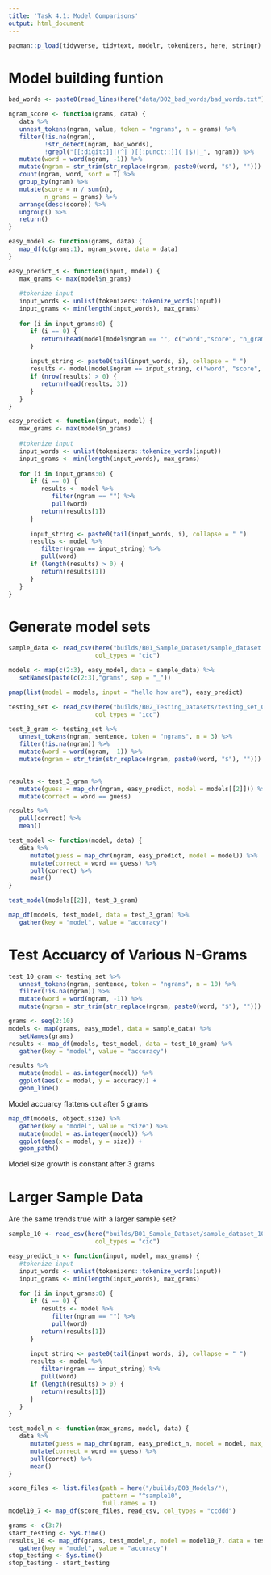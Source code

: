 ```yaml
---
title: 'Task 4.1: Model Comparisons'
output: html_document
---
```


```r
pacman::p_load(tidyverse, tidytext, modelr, tokenizers, here, stringr)
```

# Model building funtion

```r
bad_words <- paste0(read_lines(here("data/D02_bad_words/bad_words.txt")), collapse = "|")
```

```r
ngram_score <- function(grams, data) {
   data %>%
   unnest_tokens(ngram, value, token = "ngrams", n = grams) %>%
   filter(!is.na(ngram),
          !str_detect(ngram, bad_words),
          !grepl("[[:digit:]]|(^| )[[:punct::]]( |$)|_", ngram)) %>%
   mutate(word = word(ngram, -1)) %>%
   mutate(ngram = str_trim(str_replace(ngram, paste0(word, "$"), ""))) %>%
   count(ngram, word, sort = T) %>%
   group_by(ngram) %>%
   mutate(score = n / sum(n),
          n_grams = grams) %>%
   arrange(desc(score)) %>%
   ungroup() %>%
   return()
}
```

```r
easy_model <- function(grams, data) {
   map_df(c(grams:1), ngram_score, data = data)
}
```


```r
easy_predict_3 <- function(input, model) {
   max_grams <- max(model$n_grams)
   
   #tokenize input
   input_words <- unlist(tokenizers::tokenize_words(input))
   input_grams <- min(length(input_words), max_grams)
   
   for (i in input_grams:0) {
      if (i == 0) {
         return(head(model[model$ngram == "", c("word","score", "n_grams")], 3))
      }
      
      input_string <- paste0(tail(input_words, i), collapse = " ")
      results <- model[model$ngram == input_string, c("word", "score", "n_grams")]
      if (nrow(results) > 0) {
         return(head(results, 3))
      }   
   }
}

easy_predict <- function(input, model) {
   max_grams <- max(model$n_grams)
   
   #tokenize input
   input_words <- unlist(tokenizers::tokenize_words(input))
   input_grams <- min(length(input_words), max_grams)
   
   for (i in input_grams:0) {
      if (i == 0) {
         results <- model %>%
            filter(ngram == "") %>%
            pull(word)
         return(results[1])
      }
      
      input_string <- paste0(tail(input_words, i), collapse = " ")
      results <- model %>%
         filter(ngram == input_string) %>%
         pull(word)
      if (length(results) > 0) {
         return(results[1])
      }   
   }
}
```

# Generate model sets

```r
sample_data <- read_csv(here("builds/B01_Sample_Dataset/sample_dataset.csv"),
                        col_types = "cic")
```

```r
models <- map(c(2:3), easy_model, data = sample_data) %>%
   setNames(paste(c(2:3),"grams", sep = "_"))
```

```r
pmap(list(model = models, input = "hello how are"), easy_predict)
```

```r
testing_set <- read_csv(here("builds/B02_Testing_Datasets/testing_set_0.csv"),
                        col_types = "icc")
```

```r
test_3_gram <- testing_set %>%
   unnest_tokens(ngram, sentence, token = "ngrams", n = 3) %>%
   filter(!is.na(ngram)) %>%
   mutate(word = word(ngram, -1)) %>%
   mutate(ngram = str_trim(str_replace(ngram, paste0(word, "$"), "")))
   
```

```r
results <- test_3_gram %>%
   mutate(guess = map_chr(ngram, easy_predict, model = models[[2]])) %>%
   mutate(correct = word == guess)
```

```r
results %>%
   pull(correct) %>%
   mean()
```

```r
test_model <- function(model, data) {
   data %>%
      mutate(guess = map_chr(ngram, easy_predict, model = model)) %>%
      mutate(correct = word == guess) %>%
      pull(correct) %>%
      mean()
}
```

```r
test_model(models[[2]], test_3_gram)
```

```r
map_df(models, test_model, data = test_3_gram) %>%
   gather(key = "model", value = "accuracy")
```

# Test Accuarcy of Various N-Grams

```r
test_10_gram <- testing_set %>%
   unnest_tokens(ngram, sentence, token = "ngrams", n = 10) %>%
   filter(!is.na(ngram)) %>%
   mutate(word = word(ngram, -1)) %>%
   mutate(ngram = str_trim(str_replace(ngram, paste0(word, "$"), "")))
```


```r
grams <- seq(2:10)
models <- map(grams, easy_model, data = sample_data) %>%
   setNames(grams)
results <- map_df(models, test_model, data = test_10_gram) %>%
   gather(key = "model", value = "accuracy")
```

```r
results %>%
   mutate(model = as.integer(model)) %>%
   ggplot(aes(x = model, y = accuracy)) +
   geom_line()
```

Model accuarcy flattens out after 5 grams

```r
map_df(models, object.size) %>%
   gather(key = "model", value = "size") %>%
   mutate(model = as.integer(model)) %>%
   ggplot(aes(x = model, y = size)) +
   geom_path()
```

Model size growth is constant after 3 grams 


# Larger Sample Data

Are the same trends true with a larger sample set?

```r
sample_10 <- read_csv(here("builds/B01_Sample_Dataset/sample_dataset_10.csv"),
                        col_types = "cic")
```

```r
easy_predict_n <- function(input, model, max_grams) {
   #tokenize input
   input_words <- unlist(tokenizers::tokenize_words(input))
   input_grams <- min(length(input_words), max_grams)
   
   for (i in input_grams:0) {
      if (i == 0) {
         results <- model %>%
            filter(ngram == "") %>%
            pull(word)
         return(results[1])
      }
      
      input_string <- paste0(tail(input_words, i), collapse = " ")
      results <- model %>%
         filter(ngram == input_string) %>%
         pull(word)
      if (length(results) > 0) {
         return(results[1])
      }   
   }
}

test_model_n <- function(max_grams, model, data) {
   data %>%
      mutate(guess = map_chr(ngram, easy_predict_n, model = model, max_grams = max_grams)) %>%
      mutate(correct = word == guess) %>%
      pull(correct) %>%
      mean()
}
```

```r
score_files <- list.files(path = here("/builds/B03_Models/"),
                          pattern = "^sample10",
                          full.names = T)
model10_7 <- map_df(score_files, read_csv, col_types = "ccddd")
```



```r
grams <- c(3:7)
start_testing <- Sys.time()
results_10 <- map_df(grams, test_model_n, model = model10_7, data = test_10_gram) %>%
   gather(key = "model", value = "accuracy")
stop_testing <- Sys.time()
stop_testing - start_testing
```